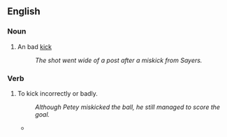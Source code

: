 ==English==

===Noun===
{{en-noun}}

# {{lb|en|sports}} An bad [[kick]]
#: ''The shot went wide of a post after a miskick from Sayers.''

===Verb===
{{en-verb}}

# {{lb|en|transitive}} To kick incorrectly or badly.
#: ''Although Petey miskicked the ball, he still managed to score the goal.''
#* {{quote-journal
|date=October 15, 2011
|author=Owen Phillips
|title=Stoke 2 - 0 Fulham
|work=BBC Sport
|url=http://news.bbc.co.uk/sport2/hi/football/eng_prem/15226162.stm
|page=
|passage=Crouch had earlier hopelessly '''miskicked''' an excellent volleyed chance from eight yards out after a delightful Pennant cross.}}